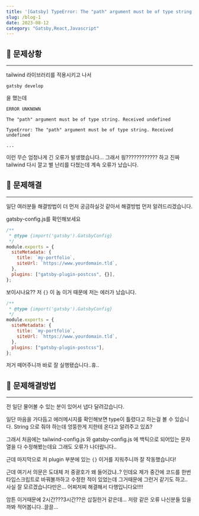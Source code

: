 ```yaml
---
title: '[Gatsby] TypeError: The "path" argument must be of type string. Received undefined 오류'
slug: /blog-1
date: 2023-08-12
category: "Gatsby,React,Javascript"
---
```


## 📍 문제상황

---

tailwind 라이브러리를 적용시키고 나서

`gatsby develop`

을 했는데

```shell
ERROR UNKNOWN

The "path" argument must be of type string. Received undefined

TypeError: The "path" argument must be of type string. Received undefined

...

```

이런 무슨 엄청나게 긴 오류가 발생했습니다...
그래서 읭???????????? 하고 진짜 tailwind 다시 깔고 별 난리를 다쳤는데 계속 오류가 났습니다.

## 📍 문제해결

---

일단 여러분들 해결방법이 더 먼저 궁금하실것 같아서 해결방법 먼저 알려드리겠습니다.

gatsby-config.js를 확인해보세요

```js
/**
 * @type {import('gatsby').GatsbyConfig}
 */
module.exports = {
  siteMetadata: {
    title: `my-portfolio`,
    siteUrl: `https://www.yourdomain.tld`,
  },
  plugins: ["gatsby-plugin-postcss", {}],
};
```

보이시나요?? 저 `{}` 이 놈 이거 때문에 저는 에러가 났습니다.

```js
/**
 * @type {import('gatsby').GatsbyConfig}
 */
module.exports = {
  siteMetadata: {
    title: `my-portfolio`,
    siteUrl: `https://www.yourdomain.tld`,
  },
  plugins: ["gatsby-plugin-postcss"],
};
```

저거 떼어주니까 바로 잘 실행됐습니다..휴..

## 📍 문제해결방법

---

전 일단 물어볼 수 있는 분이 있어서 냅다 달려갔습니다.

일단 마음을 가다듬고 에러메시지를 확인해보면
type이 틀렸다고 하는걸 볼 수 있습니다. String 으로 줘야 하는데 엉뚱한게 지한테 온다고 알려주고 있죠?

그래서 처음에는 tailwind-config.js 와 gatsby-config.js 에 백틱으로 되어있는 문자열을 다 수정해봤는데요 그래도 오류가 나더랍니다..

근데 마지막으로 저 plugin 부분에 있는 `{}` 이거를 지워주니까 잘 작동했습니다!

근데 여기서 의문은 도대체 저 중괄호가 왜 들어갔냐..?
인데요 제가 중간에 코드를 한번 타입스크립트로 바꿔볼까하고 수정한 적이 있었는데 그거때문에 그런거 같기도 하고.. 사실 잘 모르겠습니다만은... 어찌저찌 해결해서 다행입니다요!!!!

암튼 이거때문에 2시간???3시간??은 삽질한거 같은데... 저랑 같은 오류 나신분들 있을까봐 적어봅니다..끌끌...
